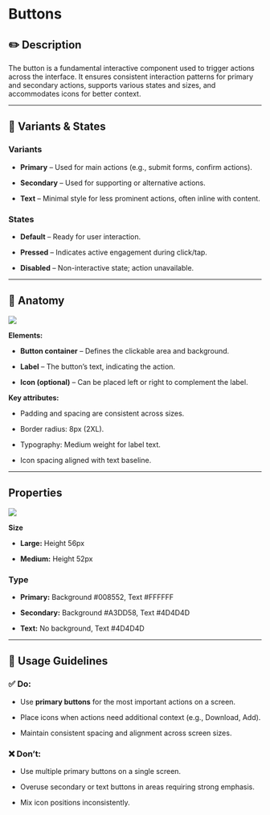 # Buttons

## **✏️ Description**

The button is a fundamental interactive component used to trigger actions across the interface. It ensures consistent interaction patterns for primary and secondary actions, supports various states and sizes, and accommodates icons for better context.

***

## **🧩 Variants & States**

### **Variants**

- **Primary** – Used for main actions (e.g., submit forms, confirm actions).

- **Secondary** – Used for supporting or alternative actions.

- **Text** – Minimal style for less prominent actions, often inline with content.

### **States**

- **Default** – Ready for user interaction.

- **Pressed** – Indicates active engagement during click/tap.

- **Disabled** – Non-interactive state; action unavailable.

***

## **📐 Anatomy**

![](/img/anatomys.png)

**Elements:**

- **Button container** – Defines the clickable area and background.

- **Label** – The button’s text, indicating the action.

- **Icon (optional)** – Can be placed left or right to complement the label.

**Key attributes:**

- Padding and spacing are consistent across sizes.

- Border radius: 8px (2XL).

- Typography: Medium weight for label text.

- Icon spacing aligned with text baseline.

***

## **Properties**

![](/img/layout.png)

**Size**

- **Large:** Height 56px

- **Medium:** Height 52px

### **Type**

- **Primary:** Background #008552, Text #FFFFFF

- **Secondary:** Background #A3DD58, Text #4D4D4D

- **Text:** No background, Text #4D4D4D

***

## **🎨 Usage Guidelines**

### **✅ Do:**

- Use **primary buttons** for the most important actions on a screen.

- Place icons when actions need additional context (e.g., Download, Add).

- Maintain consistent spacing and alignment across screen sizes.

### **❌ Don’t:**

- Use multiple primary buttons on a single screen.

- Overuse secondary or text buttons in areas requiring strong emphasis.

- Mix icon positions inconsistently.
